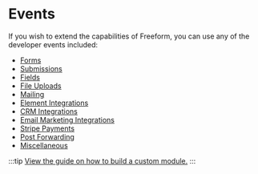 # Events

If you wish to extend the capabilities of Freeform, you can use any of the developer events included:

- [Forms](./form.mdx)
- [Submissions](./submission.mdx)
- [Fields](./field.mdx)
- [File Uploads](./file-upload.mdx)
- [Mailing](./mailing/)
- [Element Integrations](./element-integration.mdx)
- [CRM Integrations](./crm-integration.mdx)
- [Email Marketing Integrations](./email-marketing-integration.mdx)
- [Stripe Payments](./stripe-payments.mdx)
- [Post Forwarding](./post-forwarding.mdx)
- [Miscellaneous](./misc.mdx)

:::tip
[View the guide on how to build a custom module.](../../guides/guide/building-a-custom-module.mdx)
:::

